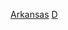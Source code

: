 {{United States topic|prefix=:Category:各年代}}
{{Commons category|Arkansas by decade}}

[[Category:各年代美国各州|Arkansas]]
[[Category:阿肯色州各时期历史|D]]
